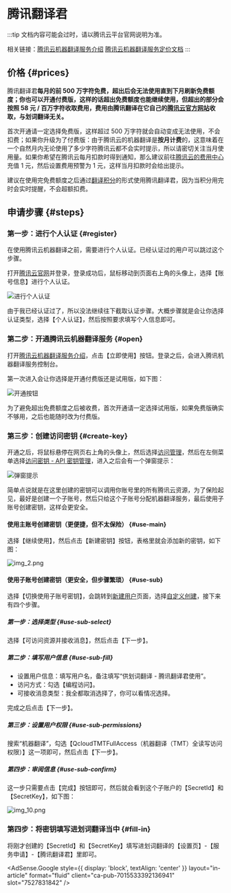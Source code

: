 
# 腾讯翻译君

:::tip
文档内容可能会过时，请以腾讯云平台官网说明为准。

相关链接：[腾讯云机器翻译服务介绍](https://curl.qcloud.com/Ykn2htRP) [腾讯云机器翻译服务定价文档](https://curl.qcloud.com/JAXtzpXl)
:::

## 价格 {#prices}

腾讯翻译君**每月的前 500 万字符免费，超出后会无法使用直到下月刷新免费额度；你也可以开通付费版，这样的话超出免费额度也能继续使用，但超出的部分会按照 58 元 / 百万字符收取费用，费用由腾讯翻译在它自己的[腾讯云官方网站](https://curl.qcloud.com/Ykn2htRP)收取，与划词翻译无关。**

首次开通请一定选择免费版，这样超过 500 万字符就会自动变成无法使用，不会扣费；如果你升级为了付费版：由于腾讯云的机器翻译是**按月计费**的，这意味着在一个自然月内无论使用了多少字符腾讯云都不会实时提示，所以请密切关注当月使用量。如果你希望在腾讯云每月扣款时得到通知，那么建议前往[腾讯云的费用中心](https://console.cloud.tencent.com/expense/overview)充值 1 元，然后设置费用预警为 1 元，这样当月扣款时会给出提示。

建议在使用完免费额度之后通过[翻译积分](tp.mdx)的形式使用腾讯翻译君，因为当积分用完时会实时提醒，不会超额扣费。

## 申请步骤 {#steps}

### 第一步：进行个人认证 {#register}

在使用腾讯云机器翻译之前，需要进行个人认证。已经认证过的用户可以跳过这个步骤。

打开[腾讯云官网](https://curl.qcloud.com/4vzOn2Fe)并登录，登录成功后，鼠标移动到页面右上角的头像上，选择【账号信息】进行个人认证。

![进行个人认证](./img.png)

由于我已经认证过了，所以没法继续往下截取认证步骤。大概步骤就是会让你选择认证类型，选择【个人认证】，然后按照要求填写个人信息即可。

### 第二步：开通腾讯云机器翻译服务 {#open}

打开[腾讯云机器翻译服务介绍](https://curl.qcloud.com/Ykn2htRP)，点击【立即使用】按钮。登录之后，会进入腾讯机器翻译服务控制台。

第一次进入会让你选择是开通付费版还是试用版，如下图：

![开通按钮](../../static/qq1.png)

为了避免超出免费额度之后被收费，首次开通请一定选择试用版，如果免费版确实不够用，之后也能随时改为付费版。

### 第三步：创建访问密钥 {#create-key}

开通之后，将鼠标悬停在网页右上角的头像上，然后选择[访问管理](https://console.cloud.tencent.com/cam/overview)，然后在左侧菜单选择[访问密钥 - API 密钥管理](https://console.cloud.tencent.com/cam/capi)，进入之后会有一个弹窗提示：

![弹窗提示](./img_1.png)

简单点说就是在这里创建的密钥可以调用你账号里的所有腾讯云资源，为了保险起见，最好是创建一个子账号，然后只给这个子账号分配机器翻译服务，最后使用子账号创建密钥，这样会更安全。

#### 使用主账号创建密钥（更便捷，但不太保险） {#use-main}

选择【继续使用】，然后点击【新建密钥】按钮，表格里就会添加新的密钥，如下图：

![img_2.png](./img_2.png)

#### 使用子账号创建密钥（更安全，但步骤繁琐） {#use-sub}

选择【切换使用子账号密钥】，会跳转到[新建用户](https://console.cloud.tencent.com/cam/user/userType)页面，选择[自定义创建](https://console.cloud.tencent.com/cam/user/create)，接下来有四个步骤。

##### 第一步：选择类型 {#use-sub-select}

选择【可访问资源并接收消息】，然后点击【下一步】。

##### 第二步：填写用户信息 {#use-sub-fill}

- 设置用户信息：填写用户名，备注填写“供划词翻译 - 腾讯翻译君使用”。
- 访问方式：勾选【编程访问】。
- 可接收消息类型：我全都取消选择了，你可以看情况选择。

完成之后点击【下一步】。

##### 第三步：设置用户权限 {#use-sub-permissions}

搜索“机器翻译”，勾选【QcloudTMTFullAccess（机器翻译（TMT）全读写访问权限）】这一项即可，然后点击【下一步】。

##### 第四步：审阅信息 {#use-sub-confirm}

这一步只需要点击【完成】按钮即可，然后就会看到这个子账户的【SecretId】和【SecretKey】，如下图：

![img_10.png](./img_10.png)

### 第四步：将密钥填写进划词翻译当中 {#fill-in}

将刚才创建的【SecretId】和【SecretKey】填写进划词翻译的【设置页】-【服务申请】-【腾讯翻译君】里即可。

<AdSense.Google
  style={{ display: 'block', textAlign: 'center' }}
  layout="in-article"
  format="fluid"
  client="ca-pub-7015533392136941"
  slot="7527831842"
/>
